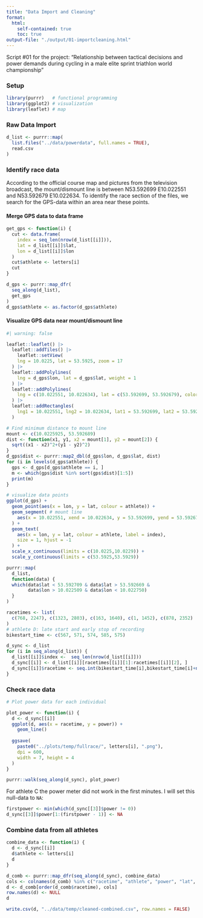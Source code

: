 ```yaml
---
title: "Data Import and Cleaning"
format: 
  html:
    self-contained: true
    toc: true
output-file: "./output/01-importcleaning.html"
---
```


Script #01 for the project: "Relationship between tactical decisions and power demands during cycling in a male elite sprint triathlon world championship"

### Setup

```r
library(purrr)   # functional programming
library(ggplot2) # visualization
library(leaflet) # map
```

### Raw Data Import

```r
d_list <- purrr::map(
  list.files("../data/powerdata", full.names = TRUE),
  read.csv
)
```

### Identify race data

According to the official course map and pictures from the television broadcast,
the mount/dismount line is between N53.592699 E10.022551 and N53.592679
E10.022634. To identify the race section of the files, we search for the
GPS-data within an area near these points.

#### Merge GPS data to data frame

```r
get_gps <- function(i) {
  cut <- data.frame(
    index = seq_len(nrow(d_list[[i]])),
    lat = d_list[[i]]$lat,
    lon = d_list[[i]]$lon
  )
  cut$athlete <- letters[i]
  cut
}

d_gps <- purrr::map_dfr(
  seq_along(d_list),
  get_gps
)
d_gps$athlete <- as.factor(d_gps$athlete)
```

#### Visualize GPS data near mount/dismount line

```r
#| warning: false

leaflet::leaflet() |> 
  leaflet::addTiles() |>
    leaflet::setView(
    lng = 10.0225, lat = 53.5925, zoom = 17
  ) |>
  leaflet::addPolylines(
    lng = d_gps$lon, lat = d_gps$lat, weight = 1
  ) |>
  leaflet::addPolylines(
    lng = c(10.022551, 10.022634), lat = c(53.592699, 53.592679), color = "red"
  ) |>
  leaflet::addRectangles(
    lng1 = 10.022551, lng2 = 10.022634, lat1 = 53.592699, lat2 = 53.592679
  )

# Find minimum distance to mount line
mount <- c(10.0225925, 53.592689)
dist <- function(x1, y1, x2 = mount[1], y2 = mount[2]) {
  sqrt((x1 - x2)^2+(y1 - y2)^2)
}
d_gps$dist <- purrr::map2_dbl(d_gps$lon, d_gps$lat, dist)
for (i in levels(d_gps$athlete)) {
  gps <- d_gps[d_gps$athlete == i, ]
  m <- which(gps$dist %in% sort(gps$dist)[1:5])
  print(m)
}

# visualize data points
ggplot(d_gps) +
  geom_point(aes(x = lon, y = lat, colour = athlete)) +
  geom_segment( # mount line
    aes(x = 10.022551, xend = 10.022634, y = 53.592699, yend = 53.592679)
  ) +
  geom_text(
    aes(x = lon, y = lat, colour = athlete, label = index), 
    size = 1, hjust = -1
  ) +
  scale_x_continuous(limits = c(10.0225,10.0229)) +
  scale_y_continuous(limits = c(53.5925,53.5929))
```


```r
purrr::map(
  d_list,
  function(data) {
  which(data$lat < 53.592709 & data$lat > 53.592669 &
        data$lon > 10.022509 & data$lon < 10.022750)
  }
)
```

```r
racetimes <- list(
  c(768, 2247), c(1323, 2803), c(163, 1640), c(1, 1452), c(878, 2352)
)
# athlete D: late start and early stop of recording
bikestart_time <- c(567, 571, 574, 585, 575)

d_sync <- d_list
for (i in seq_along(d_list)) {
  d_list[[i]]$index <-  seq_len(nrow(d_list[[i]]))
  d_sync[[i]] <- d_list[[i]][racetimes[[i]][1]:racetimes[[i]][2], ]
  d_sync[[i]]$racetime <- seq.int(bikestart_time[i],bikestart_time[i]+nrow(d_sync[[i]])-1)
}
```

### Check race data

```r
# Plot power data for each individual

plot_power <- function(i) {
  d <- d_sync[[i]]
  ggplot(d, aes(x = racetime, y = power)) +
    geom_line()
  
  ggsave(
    paste0("../plots/temp/fullrace/", letters[i], ".png"),
    dpi = 600,
    width = 7, height = 4
  )
}

purrr::walk(seq_along(d_sync), plot_power)
```

For athlete C the power meter did not work in the first minutes. I will set this null-data to `NA`:

```r
firstpower <- min(which(d_sync[[3]]$power != 0))
d_sync[[3]]$power[1:(firstpower - 1)] <- NA
```

### Combine data from all athletes

```r
combine_data <- function(i) {
  d <- d_sync[[i]]
  d$athlete <- letters[i]
  d
}

d_comb <- purrr::map_dfr(seq_along(d_sync), combine_data)
cols <- colnames(d_comb) %in% c("racetime", "athlete", "power", "lat", "lon", "distance", "time", "index", "km", "kph", "grade", "cadence")
d <- d_comb[order(d_comb$racetime), cols]
row.names(d) <- NULL
d

write.csv(d, "../data/temp/cleaned-combined.csv", row.names = FALSE)
```

